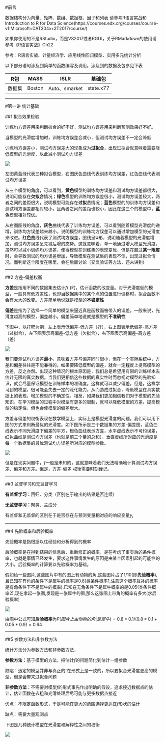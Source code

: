 #前言

数据结构分为向量、矩阵、数组、数据框、因子和列表.请参考R语言实战和Introduction to R for Data Science(https://courses.edx.org/courses/course-v1:Microsoft+DAT204x+2T2017/course/)

如果你使用的不是RStudio，而是VS2017或者RGUI，关于RMarkdown的使用请参考《R语言实战》Ch22

参考：R语言实战、计量经济学、应用线性回归模型、实用多元统计分析

以下部分语句涉及到简单的函数编写及调用，涉及到的数据及包参见下表


R包|MASS|ISLR|基础包
:-:|:-:|:-:|:-:
数据集|Boston|Auto、smarket|state.x77


---

#第一讲 统计基础

##1 拟合效果检验

训练均方误差用来判断拟合的好不好，测试均方误差用来判断预测效果好不好。

当模型的光滑度增加时，训练均方误差会减小，但测试均方误差不一定会降低

训练均方误差小，测试均方误差大的现象成为**过拟合**，出现过拟合就意味着需要降低模型的光滑度，以此减小测试均方误差

![](C:\Users\13750\Desktop\zl\1.1.png)

左图黄蓝绿代表三种拟合模型，右图灰色曲线代表训练均方误差，红色曲线代表测试均方误差

从三个模型的角度，可以看到，**黄色**模型的训练均方误差和测试均方误差都很大，说明可能存在**欠拟合**情况；**绿色**模型的训练均方误差很小，测试均方误差较大，两者之间的差距很大，说明模型可能存在**过拟合**情况；**蓝色**模型的的训练均方误差和测试均方误差都相对较小，且两者之间的差距也较小，因此在这三个的模型中，**蓝色**模型相对较优。

从右图图线的角度，**灰色**曲线代表了训练均方误差，可以看到随着模型光滑度的递增，训练均方误差越来越小。说明模型的训练均方误差可以通过增加模型的光滑度来改进。**红色**曲线代表了测试均方误差，图线呈**U**形，说明随着模型的光滑度增加，测试均方误差呈先减后增的态势。这就意味着，单一地通过增大模型光滑度，虽然可以减小训练均方误差，使得模型在训练集的表现变优，但是在超过**某一限度**时，会导致测试的均方误差增加，导致模型在测试集的表现不佳，出现过拟合情况。而判断这个限度在哪里，会在后面讨论（交叉验证等方法，还未讲到）


---

##2 方差-偏差权衡

**方差**是指用不同的数据集去估计$f(.)$时，估计函数的改变量。对于光滑度低的模型，一般具有低方差性，也即当数据集中的某个点的位置进行偏移时，拟合函数不会有太大的改变。方差简单地说就是模型的**不稳定性**

**偏差**是指为了选择一个简单的模型来逼近真是函数而被带入的误差。一般来说，光滑度越高的模型，偏差越小。偏差简单地说就是模型的**不准确性**

下图中，以打靶为例，左上表示低偏差-低方差（好），右上图表示低偏差-高方差（过拟合），左下图表示高偏差-低方差（欠拟合），右下图表示高偏差-高方差（差）

![](C:\Users\13750\Desktop\zl\1.2.jpg)


我们要测试均方误差**最小**，意味着方差与偏差同时很小，但在一个实际系统中，方差和偏差往往是不能兼得的，如果要降低模型的偏差，就会一定程度上提高模型的方差，反之亦然。出现这种情况的根本原因是，我们总是希望用有限的训练样本去估计无限的真实数据。当我们更相信这些数据的真实性时而忽视对模型的先验知识，就会尽量保证模型在训练样本的准确度，这样就可以减少偏差。但是，这样学习到的模型，很可能会失去一定的泛化能力，从而造成过拟合，降低模型在真实数据上的表现，增加模型的不确定性。相反，如果我们更加相信我们对于模型的先验知识，在学习模型的过程中对模型有更多的限制，就可以降低模型的方差，提高模型的稳定性，但也会使模型的偏差增大。

方差与偏差的权衡表现在数学模型上，实际上是模型光滑度的问题。我们可以用下图的方式来判断最优的光滑度。如下图所示是三个数据集的方差-偏差图，蓝色曲线表示不同光滑度下偏差的平方，橙色曲线表示方差，水平虚线表示不可约误差，红色曲线是测试均方误差（也就是前三个量的总和），垂直虚线所对应的光滑度是每一个数据集的最优测试均方误差所对应的模型参数。

![](C:\Users\yangy\Desktop\zl\1.3.png)

但是在现实问题中，$f$一般是未知的，这就意味着我们无法精确地计算测试均方误差、偏差和方差。但是，方差-偏差
权衡需要时刻谨记。



---

##3 监督学习和无监督学习

**有监督学习：**回归、分类（区别在于输出的结果是否连续）

**无监督学习：**聚类、主成分

有监督和无监督的区别在于是否存在与预测变量相对应的响应变量$y_i$


---

##4 先验概率和后验概率

先验概率是指根据以往经验和分析得到的概率

后验概率是在得到结果的信息后，重新修正的概率，是在考虑了事实后的条件概率，也就是事情已经发生，要求这件事情发生的原因是由某个因素引起的可能性的大小。后验概率的计算要以先验概率为基础。

假如给一些图片,这些图片中有的图上有动物的角,这些图片占了1/10(即**先验概率**),且已知在有角的条件下是犀牛的概率是0.8(类条件概率1,注意这个概率互补的概率是有角条件下不是犀牛的概率),已知在无角条件下是犀牛概率的是0.05(类条件概率2),现在拿起一张图,发现是一张犀牛的图,那么这张图上带角的概率有多大(求后验概率)

![](C:\Users\yangy\Desktop\zl\1.4.png)

由图中公式可知**后验概率**为$P(图片上由动物的角|是犀牛) = 0.8*0.1/(0.8*0.1+0.05*0.9)=0.64$


---

##5 参数方法和非参数方法

统计方法分为参数方法和非参数方法，

**参数方法：**基于模型的方法，把估计$f$的问题简化到估计一组参数

缺陷：选定的模型并非与真正的f在形式上是一致的，所以要拟合光滑度更高的模型，但是会带来过拟合问题

**非参数方法：**不需要对模型$f$的形式事先作出明确的假设，追求接近数据点的估计，估计函数在去粗和光滑处理后尽可能与更多数据点接近

优点：不限定函数形式，于是可能在更大的范围选择更适宜$f$形状的估计

缺点：需要大量观测点

下图是几种统计模型在光滑度和解释性之间的权衡

![](C:\Users\yangy\Desktop\zl\1.5.png)



